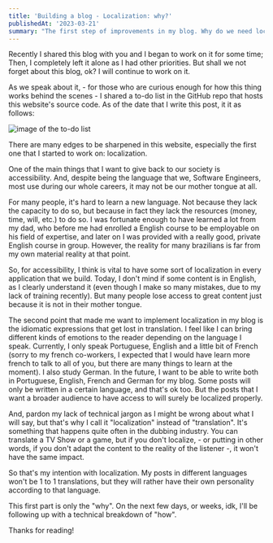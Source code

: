 ```yaml
---
title: 'Building a blog - Localization: why?'
publishedAt: '2023-03-21'
summary: "The first step of improvements in my blog. Why do we need localization?"
---
```


Recently I shared this blog with you and I began to work on it for some time; Then, I completely left it alone as I had other priorities. But shall we not forget about this blog, ok? I will continue to work on it.

As we speak about it, - for those who are curious enough for how this thing works behind the scenes - I shared a to-do list in the GitHub repo that hosts this website's source code. As of the date that I write this post, it it as follows:

![image of the to-do list](https://i.imgur.com/xnD9mXb.png)

There are many edges to be sharpened in this website, especially the first one that I started to work on: localization.

One of the main things that I want to give back to our society is accessibility. And, despite being the language that we, Software Engineers, most use during our whole careers, it may not be our mother tongue at all.

For many people, it's hard to learn a new language. Not because they lack the capacity to do so, but because in fact they lack the resources (money, time, will, etc.) to do so. I was fortunate enough to have learned a lot from my dad, who before me had enrolled a English course to be employable on his field of expertise, and later on I was provided with a really good, private English course in group. However, the reality for many brazilians is far from my own material reality at that point.

So, for accessibility, I think is vital to have some sort of localization in every application that we build. Today, I don't mind if some content is in English, as I clearly understand it (even though I make so many mistakes, due to my lack of training recently). But many people lose access to great content just because it is not in their mother tongue.

The second point that made me want to implement localization in my blog is the idiomatic expressions that get lost in translation. I feel like I can bring different kinds of emotions to the reader depending on the language I speak. Currently, I only speak Portuguese, English and a little bit of French (sorry to my french co-workers, I expected that I would have learn more french to talk to all of you, but there are many things to learn at the moment). I also study German. In the future, I want to be able to write both in Portuguese, English, French and German for my blog. Some posts will only be written in a certain language, and that's ok too. But the posts that I want a broader audience to have access to will surely be localized properly.

And, pardon my lack of technical jargon as I might be wrong about what I will say, but that's why I call it "localization" instead of "translation". It's something that happens quite often in the dubbing industry. You can translate a TV Show or a game, but if you don't localize, - or putting in other words, if you don't adapt the content to the reality of the listener -, it won't have the same impact.

So that's my intention with localization. My posts in different languages won't be 1 to 1 translations, but they will rather have their own personality according to that language.

This first part is only the "why". On the next few days, or weeks, idk, I'll be following up with a technical breakdown of "how".

Thanks for reading!
